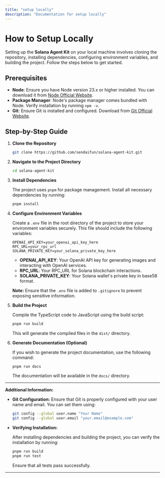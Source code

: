 ```yaml
---
title: "setup locally"
description: "Documentation for setup locally"
---
```


# How to Setup Locally

Setting up the **Solana Agent Kit** on your local machine involves cloning the repository, installing dependencies, configuring environment variables, and building the project. Follow the steps below to get started.

## Prerequisites

- **Node**: Ensure you have Node version 23.x or higher installed. You can download it from [Node Official Website](https://nodejs.org/).
- **Package Manager**: Node's package manager comes bundled with Node. Verify installation by running `npm -v`.
- **Git**: Ensure Git is installed and configured. Download from [Git Official Website](https://git-scm.com/).

## Step-by-Step Guide

1. **Clone the Repository**
   ```bash
   git clone https://github.com/sendaifun/solana-agent-kit.git
   ```

2. **Navigate to the Project Directory**
   ```bash
   cd solana-agent-kit
   ```

3. **Install Dependencies**

   The project uses `pnpm` for package management. Install all necessary dependencies by running:
   ```bash
   pnpm install
   ```

4. **Configure Environment Variables**

   Create a `.env` file in the root directory of the project to store your environment variables securely. This file should include the following variables:
   ```env
   OPENAI_API_KEY=your_openai_api_key_here
   RPC_URL=your_rpc_url
   SOLANA_PRIVATE_KEY=your_solana_private_key_here
   ```

   - **OPENAI_API_KEY**: Your OpenAI API key for generating images and interacting with OpenAI services.
   - **RPC_URL**: Your RPC_URL for Solana blockchain interactions.
   - **SOLANA_PRIVATE_KEY**: Your Solana wallet's private key in base58 format.

   **Note:** Ensure that the `.env` file is added to `.gitignore` to prevent exposing sensitive information.

5. **Build the Project**

   Compile the TypeScript code to JavaScript using the build script:
   ```bash
   pnpm run build
   ```

   This will generate the compiled files in the `dist/` directory.

6. **Generate Documentation (Optional)**

   If you wish to generate the project documentation, use the following command:
   ```bash
   pnpm run docs
   ```

   The documentation will be available in the `docs/` directory.

---

**Additional Information:**

- **Git Configuration:** Ensure that Git is properly configured with your user name and email. You can set them using:
  ```bash
  git config --global user.name "Your Name"
  git config --global user.email "your.email@example.com"
  ```

- **Verifying Installation:**

  After installing dependencies and building the project, you can verify the installation by running:
  ```bash
  pnpm run build
  pnpm run test
  ```

  Ensure that all tests pass successfully.

--- 